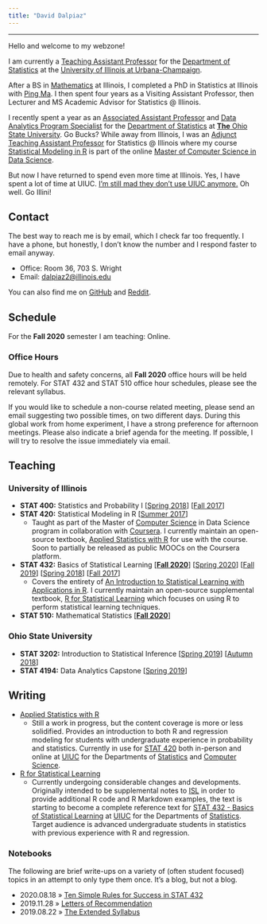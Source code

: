 ```yaml
---
title: "David Dalpiaz"
---
```


***

Hello and welcome to my webzone! 

I am currently a [Teaching Assistant Professor](https://stat.illinois.edu/directory/profile/dalpiaz2) for the [Department of Statistics](https://stat.illinois.edu/) at the [University of Illinois at Urbana-Champaign](https://illinois.edu/).

After a BS in [Mathematics](https://math.illinois.edu/) at Illinois, I completed a PhD in Statistics at Illinois with [Ping Ma](http://malab.uga.edu/). I then spent four years as a Visiting Assistant Professor, then Lecturer and MS Academic Advisor for Statistics @ Illinois.

I recently spent a year as an [Associated Assistant Professor](https://stat.osu.edu/people/dalpiaz.14) and [Data Analytics Program Specialist](https://data-analytics.osu.edu/) for the [Department of Statistics](https://stat.osu.edu/) at [**The** Ohio State University](https://www.osu.edu/). Go Bucks? While away from Illinois, I was an [Adjunct Teaching Assistant Professor](https://stat.illinois.edu/directory/profile/dalpiaz2) for Statistics @ Illinois where my course [Statistical Modeling in R](http://stat420.org) is part of the online [Master of Computer Science in Data Science](https://www.coursera.org/degrees/masters-in-computer-data-science). 

But now I have returned to spend even more time at Illinois. Yes, I have spent a lot of time at UIUC. [I’m still mad they don’t use UIUC anymore.](https://en.wikipedia.org/wiki/List_of_the_oldest_currently_registered_Internet_domain_names) Oh well. Go Illini!

## Contact

The best way to reach me is by email, which I check far too frequently. I have a phone, but honestly, I don't know the number and I respond faster to email anyway. 

- Office: Room 36, 703 S. Wright
- Email: [dalpiaz2@illinois.edu](mailto:dalpiaz2@illinois.edu)

You can also find me on [GitHub](https://github.com/daviddalpiaz/) and [Reddit](https://www.reddit.com/user/daviddalpiaz).

## Schedule

For the **Fall 2020** semester I am teaching: Online.

### Office Hours

Due to health and safety concerns, all **Fall 2020** office hours will be held remotely. For STAT 432 and STAT 510 office hour schedules, please see the relevant syllabus. 

If you would like to schedule a non-course related meeting, please send an email suggesting two possible times, on two different days. During this global work from home experiment, I have a strong preference for afternoon meetings. Please also indicate a brief agenda for the meeting. If possible, I will try to resolve the issue immediately via email.

<!-- My **Spring 2020** office hours for STAT 432 can be found in the [STAT 432 syllabus](https://spring-2020.stat432.org/syllabus.html). -->

<!-- Currently, all office hours are "open" office hours, meaning you can stop by for class questions, or really anything at all, but questions about class will be given priority. -->

<!-- If you need to schedule a meeting outside of these times, please send an email suggesting two possible times, on two different days. (A total of four suggested times.) I have a preference for time-slots directly adjacent to current office hours or directly after a class. Please also indicate a brief agenda for the meeting. If possible, I will also try to resolve the issue immediately via email. -->

## Teaching

### University of Illinois 

- **STAT 400:** Statistics and Probability I [[Spring 2018](https://daviddalpiaz.github.io/stat400sp18/)] [[Fall 2017](https://daviddalpiaz.github.io/stat400fa17/)]
- **STAT 420:** Statistical Modeling in R [[Summer 2017](https://www.coursera.org/learn/stat-420/)]
    - Taught as part of the Master of [Computer Science](https://cs.illinois.edu/) in Data Science program in collaboration with [Coursera](https://www.coursera.org/degrees/masters-in-computer-data-science). I currently maintain an open-source textbook, [Applied Statistics with R](https://daviddalpiaz.github.io/appliedstats/) for use with the course. Soon to partially be released as public MOOCs on the Coursera platform.
- **STAT 432:** Basics of Statistical Learning [[**Fall 2020**](http://fall-2020.stat432.org/)] [[Spring 2020](http://spring-2020.stat432.org/)] [[Fall 2019](http://fall-2019.stat432.org/)] [[Spring 2018](https://daviddalpiaz.github.io/stat432sp18/)] [[Fall 2017](https://daviddalpiaz.github.io/stat430fa17/)]
    - Covers the entirety of [An Introduction to Statistical Learning with Applications in R](http://www-bcf.usc.edu/~gareth/ISL/). I currently maintain an open-source supplemental textbook, [R for Statistical Learning](https://daviddalpiaz.github.io/r4sl/) which focuses on using R to perform statistical learning techniques.
- **STAT 510:** Mathematical Statistics [[**Fall 2020**](http://math-stat.org/)]

### Ohio State University

- **STAT 3202:** Introduction to Statistical Inference [[Spring 2019](https://daviddalpiaz.github.io/stat3202-sp19//)] [[Autumn 2018](https://daviddalpiaz.github.io/stat3202-au18/)]
- **STAT 4194:** Data Analytics Capstone [[Spring 2019](https://daviddalpiaz.github.io/stat4194-sp19/)]

## Writing

- [Applied Statistics with R](https://daviddalpiaz.github.io/appliedstats/)
    - Still a work in progress, but the content coverage is more or less solidified. Provides an introduction to both R and regression modeling for students with undergraduate experience in probability and statistics. Currently in use for [STAT 420](https://courses.illinois.edu/schedule/2018/spring/STAT/420) both in-person and online at [UIUC](http://illinois.edu/) for the Departments of [Statistics](http://www.stat.illinois.edu/) and [Computer Science](https://cs.illinois.edu/).
- [R for Statistical Learning](https://daviddalpiaz.github.io/r4sl/)
    - Currently undergoing considerable changes and developments. Originally intended to be supplemental notes to [ISL](http://www-bcf.usc.edu/~gareth/ISL/) in order to provide additional R code and R Markdown examples, the text is starting to become a complete reference text for [STAT 432 - Basics of Statistical Learning](http://stat432.org) at [UIUC](http://illinois.edu/) for the Departments of [Statistics](http://www.stat.illinois.edu/). Target audience is advanced undergraduate students in statistics with previous experience with R and regression. 

### Notebooks

The following are brief write-ups on a variety of (often student focused) topics in an attempt to only type them once. It's a blog, but not a blog.

::: notes

- <span>2020.08.18</span> » [Ten Simple Rules for Success in STAT 432](ten-rules.html)
- <span>2019.11.28</span> » [Letters of Recommendation](letters.html)
- <span>2019.08.22</span> » [The Extended Syllabus](extended-syllabus.html)
<!-- - <span>11 May 2010</span> » [A Quick `dplyr` Tutorial](files/dplyr.html) -->

:::
